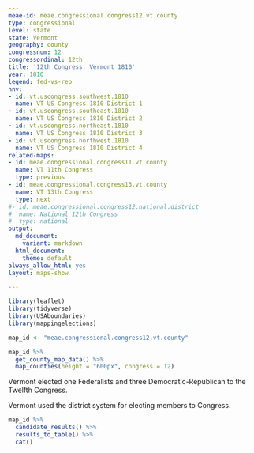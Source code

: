 ```yaml
---
meae-id: meae.congressional.congress12.vt.county
type: congressional
level: state
state: Vermont
geography: county
congressnum: 12
congressordinal: 12th
title: '12th Congress: Vermont 1810'
year: 1810
legend: fed-vs-rep
nnv:
- id: vt.uscongress.southwest.1810
  name: VT US Congress 1810 District 1
- id: vt.uscongress.southeast.1810
  name: VT US Congress 1810 District 2
- id: vt.uscongress.northeast.1810
  name: VT US Congress 1810 District 3
- id: vt.uscongress.northwest.1810
  name: VT US Congress 1810 District 4
related-maps:
- id: meae.congressional.congress11.vt.county
  name: VT 11th Congress
  type: previous
- id: meae.congressional.congress13.vt.county
  name: VT 13th Congress
  type: next
#- id: meae.congressional.congress12.national.district
#  name: National 12th Congress
#  type: national
output:
  md_document:
    variant: markdown
  html_document:
    theme: default
always_allow_html: yes
layout: maps-show

---
```


```r
library(leaflet)
library(tidyverse)
library(USAboundaries)
library(mappingelections)

map_id <- "meae.congressional.congress12.vt.county"
```

<div class="map">

```r
map_id %>%
  get_county_map_data() %>%
  map_counties(height = "600px", congress = 12)
```

</div>

Vermont elected one Federalists and three Democratic-Republican to the Twelfth Congress.

Vermont used the district system for electing members to Congress.

<div class="results-table">

```r
map_id %>%
  candidate_results() %>%
  results_to_table() %>%
  cat()
```

</div>
